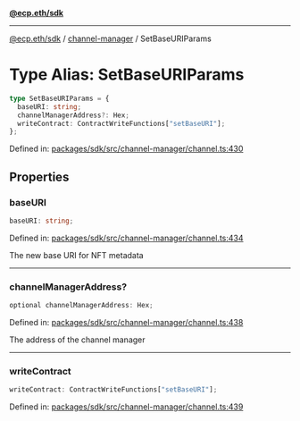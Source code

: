 [**@ecp.eth/sdk**](../../index.mdx)

***

[@ecp.eth/sdk](/sdk-reference/index.mdx) / [channel-manager](/sdk-reference/channel-manager/index.mdx) / SetBaseURIParams

# Type Alias: SetBaseURIParams

```ts
type SetBaseURIParams = {
  baseURI: string;
  channelManagerAddress?: Hex;
  writeContract: ContractWriteFunctions["setBaseURI"];
};
```

Defined in: [packages/sdk/src/channel-manager/channel.ts:430](https://github.com/ecp-eth/comments-monorepo/blob/main/packages/sdk/src/channel-manager/channel.ts#L430)

## Properties

### baseURI

```ts
baseURI: string;
```

Defined in: [packages/sdk/src/channel-manager/channel.ts:434](https://github.com/ecp-eth/comments-monorepo/blob/main/packages/sdk/src/channel-manager/channel.ts#L434)

The new base URI for NFT metadata

***

### channelManagerAddress?

```ts
optional channelManagerAddress: Hex;
```

Defined in: [packages/sdk/src/channel-manager/channel.ts:438](https://github.com/ecp-eth/comments-monorepo/blob/main/packages/sdk/src/channel-manager/channel.ts#L438)

The address of the channel manager

***

### writeContract

```ts
writeContract: ContractWriteFunctions["setBaseURI"];
```

Defined in: [packages/sdk/src/channel-manager/channel.ts:439](https://github.com/ecp-eth/comments-monorepo/blob/main/packages/sdk/src/channel-manager/channel.ts#L439)
